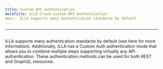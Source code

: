 ```yaml
---
title: Custom API authentication
metaTitle: ILLA Cloud Custom API Authentication
desc： ILLA supports many authentication standards by default
---
```

---

## <Heading hidden>Custom API authentication</Heading>

ILLA supports many authentication standards by default (see here for more information). 
Additionally, ILLA has a Custom Auth authentication mode that allows you to combine multiple steps supporting virtually any API authentication. 
These authentication methods can be used for both REST and GraphQL resources.
